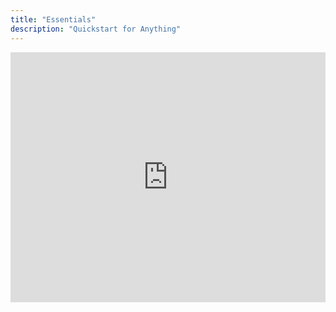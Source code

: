```yaml
---
title: "Essentials"
description: "Quickstart for Anything"
---
```


<Frame caption="Anything Essentials Video">
  <iframe
    width="100%"
    height="400"
    src="https://www.loom.com/embed/16c63852a1464cb9a7c9fbc824e63783"
    title="Anything Essentials Video"
    frameBorder="0"
    allow="accelerometer; autoplay; clipboard-write; encrypted-media; gyroscope; picture-in-picture; fullscreen"
    allowFullScreen
    webkitallowfullscreen="true"
    mozallowfullscreen="true"
  />
</Frame>

## Getting started

Build your application by conversing with Anything. Describe your requirements using **text** or **images** (paste them directly into the chat).

<Frame caption="Anything builder interface showing the main canvas, chat, and key controls">
  ![Mobile Build Sample](/images/mobilebuildsample.png)
</Frame>

### Keyboard shortcuts

Speed up your workflow with these shortcuts:

- Press `cmd-enter` (or `ctrl-enter` on Windows) to send messages
- Use `/` **commands** to add [Integrations](/builder/integrations) or create new elements

### Project components

Anything projects can contain multiple elements to build end-to-end applications:

- [**Pages**](/builder/pages) - Application screens and user interfaces
- [**Components**](/builder/components) - Reusable UI elements
- [**Functions**](/builder/functions) - Backend logic and external API calls
- [**Databases**](/builder/databases) - Data storage and persistence
- [**User Accounts**](/builder/user-accounts) - Authentication and user management
- **Assets** - Images, logos, and media files

New projects begin with a single page that you can expand upon.

## Iterating and improving

Enhance your application by sending instructional messages to the assistant. Anything updates your application based on your input and the current project state.

### Best practices

- Be specific and concise in your instructions
- Reference specific elements or pages for targeted edits
- Review our [prompting guide](/prompting) for optimal results
- Lean on our [Discussion Mode](/Modes#discussion-mode) to plan integrations, changes or debug issues
- Learn how to [triage issues](/support/help#how-to-triage) with our troubleshooting guide

## Navigating your application

- Use the top-level navigation to switch between pages
- Features and pages are automatically added as you build
- Completion notifications appear in the chat
- Preview functionality may require navigation to specific areas or sample user login

![Xnapper 2025 07 21 10 33 56 Pn](/images/Xnapper-2025-07-21-10.33.56.png)

## Code generation

When you send a message, Anything uses your input, message history, and application code history to generate new versions.

During generation, you'll see a **code stream** or **building icon**. Once complete, test your application in **Preview or Demo Mode.**

<Tip>
  [Pro members](https://create.xyz/pricing) receive enhanced generations with more context and history for smarter changes.
</Tip>

<Tip>
  Read our [prompting guide](/prompting) to learn effective communication techniques.
</Tip>

## Version history

Anything automatically saves your version history as you build.

### Version management

- Tap **previous versions** in the chat to view them
- **Restore** any previous version using the revert button

![Xnapper-2025-07-08-11.38.06.png](/images/Xnapper-2025-07-08-11.38.06.png)

Access your complete version history via the dropdown menu in the upper left or use `cmd + option + shift + h`


## Adding new elements

Expand your project through direct instructions to the builder:

- Chat with the builder about new requirements: "Create a new page for blog posts" or "Add user accounts for paid members"
- Use "/" commands to set up [Integrations](/builder/integrations) or upload assets


## Project settings

Configure important project-specific settings including assets, secret keys, custom instructions, generation settings, authentication providers, branding, social sharing, and mobile app settings.

![Ezgif 6c735490bbae99 Gi](/images/ezgif-6c735490bbae99.gif)

### Available settings

- **Assets** - Upload images for repeated use in your project
- **Custom Instructions** - Shape builder interactions and project behavior (advanced feature)
- **Generation Settings** - Pro users can select their preferred LLM
- **Saved Secrets** - Store API keys for integrations
- **Providers** - Configure authentication options for user accounts
- **Branding and Icons** - Mobile app resources (coming soon)
- **Social Share** - Configure titles and descriptions for search engines and social media

<Warning>
  Certain custom instructions can prevent the builder from functioning correctly if they conflict with default behavior.
</Warning>

## Publishing your application

<Tip>
  You can view edits in demo mode or preview without publishing. Only publish when ready to share with external parties or go live.
</Tip>

When ready to launch, click the **Publish** button in the top right. Learn more about [Publishing](/publish-and-share/publish).